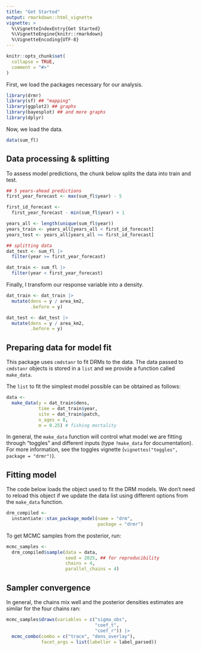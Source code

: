 ```yaml
---
title: "Get Started"
output: rmarkdown::html_vignette
vignette: >
  %\VignetteIndexEntry{Get Started}
  %\VignetteEngine{knitr::rmarkdown}
  %\VignetteEncoding{UTF-8}
---
```


```r
knitr::opts_chunk$set(
  collapse = TRUE,
  comment = "#>"
)
```

First, we load the packages necessary for our analysis.

```r
library(drmr)
library(sf) ## "mapping"
library(ggplot2) ## graphs
library(bayesplot) ## and more graphs
library(dplyr)
```

Now, we load the data.

```r
data(sum_fl)
```

## Data processing & splitting

To assess model predictions, the chunk below splits the data into train and
test.

```r
## 5 years-ahead predictions
first_year_forecast <- max(sum_fl$year) - 5

first_id_forecast <-
  first_year_forecast - min(sum_fl$year) + 1

years_all <- length(unique(sum_fl$year))
years_train <- years_all[years_all < first_id_forecast]
years_test <- years_all[years_all >= first_id_forecast]

## splitting data
dat_test <- sum_fl |>
  filter(year >= first_year_forecast)

dat_train <- sum_fl |>
  filter(year < first_year_forecast)
```

Finally, I transform our response variable into a density.

```r
dat_train <- dat_train |>
  mutate(dens = y / area_km2,
         .before = y)

dat_test <- dat_test |>
  mutate(dens = y / area_km2,
         .before = y)
```

## Preparing data for model fit


This package uses `cmdstanr` to fit DRMs to the data. The data passed to
`cmdstanr` objects is stored in a `list` and we provide a function called
`make_data`. 


The `list` to fit the simplest model possible can be obtained as follows:

```r
data <-
  make_data(y = dat_train$dens,
            time = dat_train$year,
            site = dat_train$patch,
            n_ages = 8,
            m = 0.25) # fishing mortality
```

In general, the `make_data` function will control what model we are fitting
through "toggles" and different inputs (type `?make_data` for
documentation). For more information, see the toggles vignette
(`vignettes("toggles", package = "drmr")`).


## Fitting model

The code below loads the object used to fit the DRM models. We don't need to
reload this object if we update the data list using different options from the
`make_data` function.

```r
drm_compiled <-
  instantiate::stan_package_model(name = "drm",
                                  package = "drmr")
```

To get MCMC samples from the posterior, run:

```r
mcmc_samples <-
  drm_compiled$sample(data = data,
                      seed = 2025, ## for reproducibility
                      chains = 4,
                      parallel_chains = 4)
```

## Sampler convergence

In general, the chains mix well and the posterior densities estimates are
similar for the four chains ran:
```r
mcmc_samples$draws(variables = c("sigma_obs",
                                 "coef_t",
                                 "coef_r")) |>
  mcmc_combo(combo = c("trace", "dens_overlay"),
             facet_args = list(labeller = label_parsed))
```
